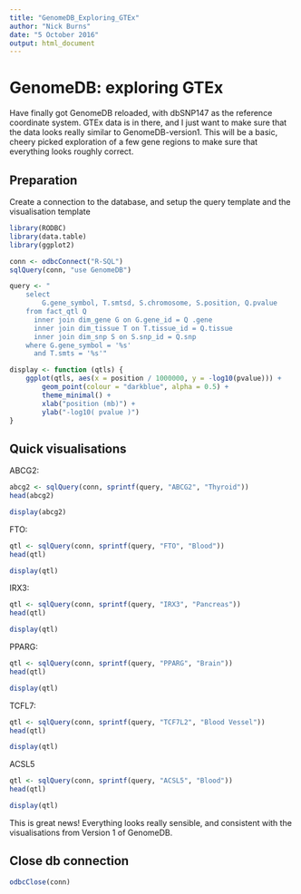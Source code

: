 ```yaml
---
title: "GenomeDB_Exploring_GTEx"
author: "Nick Burns"
date: "5 October 2016"
output: html_document
---
```


# GenomeDB: exploring GTEx  

Have finally got GenomeDB reloaded, with dbSNP147 as the reference coordinate system. GTEx data is in there, and I just want to make sure that the data looks really similar to GenomeDB-version1. This will be a basic, cheery picked exploration of a few gene regions to make sure that everything looks roughly correct.  

## Preparation  

Create a connection to the database, and setup the query template and the visualisation template

```r
library(RODBC)
library(data.table)
library(ggplot2)

conn <- odbcConnect("R-SQL")
sqlQuery(conn, "use GenomeDB")

query <- "
    select
    	G.gene_symbol, T.smtsd, S.chromosome, S.position, Q.pvalue
    from fact_qtl Q
      inner join dim_gene G on G.gene_id = Q .gene
      inner join dim_tissue T on T.tissue_id = Q.tissue
      inner join dim_snp S on S.snp_id = Q.snp
    where G.gene_symbol = '%s'
      and T.smts = '%s'"

display <- function (qtls) {
    ggplot(qtls, aes(x = position / 1000000, y = -log10(pvalue))) +
        geom_point(colour = "darkblue", alpha = 0.5) +
        theme_minimal() +
        xlab("position (mb)") +
        ylab("-log10( pvalue )") 
}
```

## Quick visualisations

ABCG2:

```r
abcg2 <- sqlQuery(conn, sprintf(query, "ABCG2", "Thyroid"))
head(abcg2)

display(abcg2)
```

FTO:
```r
qtl <- sqlQuery(conn, sprintf(query, "FTO", "Blood"))
head(qtl)

display(qtl)
```

IRX3:
```r
qtl <- sqlQuery(conn, sprintf(query, "IRX3", "Pancreas"))
head(qtl)

display(qtl)
```

PPARG:
```r
qtl <- sqlQuery(conn, sprintf(query, "PPARG", "Brain"))
head(qtl)

display(qtl)
```

TCFL7:

```r
qtl <- sqlQuery(conn, sprintf(query, "TCF7L2", "Blood Vessel"))
head(qtl)

display(qtl)
```

ACSL5
```r
qtl <- sqlQuery(conn, sprintf(query, "ACSL5", "Blood"))
head(qtl)

display(qtl)
```


This is great news! Everything looks really sensible, and consistent with the visualisations from Version 1 of GenomeDB.


## Close db connection

```r
odbcClose(conn)
```